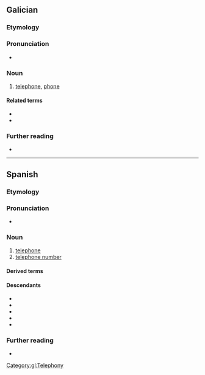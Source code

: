 {{also|telefono|telefonò}}
==Galician==

===Etymology===
{{confix|gl|tele|fono}}

===Pronunciation===
* {{IPA|gl|/teˈlɛfɔnʊ/}}

===Noun===
{{gl-noun|m}}

# [[telephone]], [[phone]]

====Related terms====
* {{l|gl|telefonear}}
* {{l|gl|telefónico}}

===Further reading===
* {{R:gl:DRAG}}

[[Category:gl:Telephony]]

----

==Spanish==

===Etymology===
{{confix|es|tele|fono}}

===Pronunciation===
{{es-IPA}}
* {{audio|es|LL-Q1321 (spa)-AdrianAbdulBaha-teléfono.wav|Audio (Colombia)}}

===Noun===
{{es-noun|m}}

# [[telephone]] {{gloss|a telecommunication device used for two-way talking with another person}}
# [[telephone number]] {{gloss|the sequence of digits used to identify a particular destination telephone in a network}}
#: {{syn|es|número de teléfono}}

====Derived terms====
{{der3|es
|telefonear
|telefonía
|telefónico
|teléfono celular
|teléfono fijo
|teléfono inteligente
|teléfono móvil
|teléfono público
|telefonillo
}}

====Descendants====
{{top3}}
* {{desc|bcl|telepono|bor=1}}
* {{desc|ceb|telepono|bor=1}}
* {{desc|hil|telepono|bor=1}}
* {{desc|tl|telepono|bor=1}}
* {{desc|war|telepono|bor=1}}
{{bottom}}

===Further reading===
* {{R:es:DRAE}}

{{C|es|Telephony}}